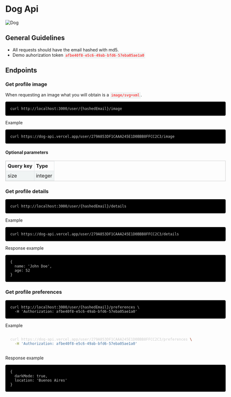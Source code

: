 # Dog Api

![Dog](https://dog-api.vercel.app/user/279A853DF1CAAA245E1D0BBB8FFCC2C3/image)

## General Guidelines

- All requests should have the email hashed with md5.
- Demo auhorization token `afbe40f8-e5c6-49ab-bfd6-57eba05ae1a0`

## Endpoints

### Get profile image

When requesting an image what you will obtain is a `image/svg+xml`.

```
curl http://localhost:3000/user/{hashedEmail}/image
```

Example

```
curl https://dog-api.vercel.app/user/279A853DF1CAAA245E1D0BBB8FFCC2C3/image
```

#### Optional parameters

| Query key | Type    |
| --------- | ------- |
| size      | integer |

### Get profile details

```
curl http://localhost:3000/user/{hashedEmail}/details
```

Example

```
curl https://dog-api.vercel.app/user/279A853DF1CAAA245E1D0BBB8FFCC2C3/details
```

Response example

```
{
  name: 'John Doe',
  age: 52
}
```

### Get profile preferences

```
curl http://localhost:3000/user/{hashedEmail}/preferences \
  -H 'Authorization: afbe40f8-e5c6-49ab-bfd6-57eba05ae1a0'
```

Example

```sh
curl https://dog-api.vercel.app/user/279A853DF1CAAA245E1D0BBB8FFCC2C3/preferences \
  -H 'Authorization: afbe40f8-e5c6-49ab-bfd6-57eba05ae1a0'
```

Response example

```
{
  darkMode: true,
  location: 'Buenos Aires'
}
```

<style>
  body {
    font-family: Inter, -apple-system, system-ui;
    text-rendering: optimizeLegibility;
    margin: auto;
    max-width: 720px;
  }
  code {
    color: #fd0000;
    background-color: #f0f4f4;
    padding: 0.2rem;
    white-space: pre-wrap;
  }
  pre {
    background-color: black;
    border-radius: 0.25rem;
    color: #cccccc;
    padding: 1rem;
  }
  pre > code {
    background-color: black;
    color: #cccccc;
  }
  table {
    text-align: left;
    border: 1px solid #ccc;
    border-collapse: collapse;
  }
  table td, table th  {
    border: 1px solid #dfe2e5;
    padding: 0.35rem;
  }
  tbody > tr:nth-child(odd) {
    background-color: #f0f4f4;
  }
</style>

